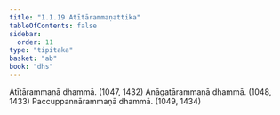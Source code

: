 ```yaml
---
title: "1.1.19 Atītārammaṇattika"
tableOfContents: false
sidebar:
  order: 11
type: "tipitaka"
basket: "ab"
book: "dhs"
---
```



<DynamicBreadcrumb />

<Division number="19" book="dhs">

<Paragraph number="56" book="dhs">
Atītārammaṇā dhammā. (<Emphasis>1047, 1432</Emphasis>)
</Paragraph>

<Paragraph number="57" book="dhs">
Anāgatārammaṇā dhammā. (<Emphasis>1048, 1433</Emphasis>)
</Paragraph>

<Paragraph number="58" book="dhs">
Paccuppannārammaṇā dhammā. (<Emphasis>1049, 1434</Emphasis>)
</Paragraph>
</Division>